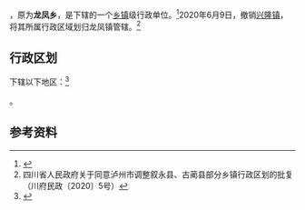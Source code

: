 {{中国乡级行政区|51/05/24/203/000
| 政府驻地 = 龙凤社区龙凤路26号
| 电话区号 = 830
}}

'''{{PAGENAMEBASE}}'''，原为'''龙凤乡'''，是{{PRC admin/fullname|51/05/24/203/000|3}}下辖的一个[[乡镇|乡镇]]级行政单位。<ref>{{PRC admin/ref sgc|{{PRC admin/parent|51/05/24/203/000}}}}</ref>2020年6月9日，撤销[[兴隆镇|兴隆镇]]，将其所属行政区域划归龙凤镇管辖。<ref>四川省人民政府关于同意泸州市调整叙永县、古蔺县部分乡镇行政区划的批复（川府民政〔2020〕5号）</ref>

== 行政区划 ==

{{PAGENAMEBASE}}下辖以下地区：<ref>{{PRC admin/ref sgc|51/05/24/203/000}}</ref>

{{PRC admin/children|51/05/24/203/000}}。

== 参考资料 ==

{{reflist}}

{{PRC admin/navcat|51/05/24/203/000}}